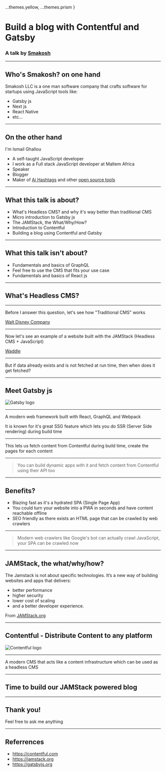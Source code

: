 
<Head>
  <title>Build a blog with Contentful and Gatsby</title>
  <meta name="twitter:card" content="summary_large_image" />
  <meta name="twitter:site" content="@smakosh" />
  <meta name="twitter:title" content="Build a blog with Contentful and Gatsby" />
  <meta name="twitter:description" content="A talk by Smakosh" />
  <meta name="twitter:image" content="https://2020.css-grids-talk.talks.smakosh.com/images/cover.png" />
</Head>

  ...themes.yellow,
  ...themes.prism
}

# Build a blog with Contentful and Gatsby

### A talk by [Smakosh](https://smakosh.com)

---

## Who's Smakosh? on one hand

Smakosh LLC is a one man software company that crafts software for startups using JavaScript tools like:

- Gatsby js
- Next js
- React Native
- etc...

---

## On the other hand

I'm Ismail Ghallou

- A self-taught JavaScript developer
- I work as a Full stack JavaScript developer at Maltem Africa
- Speaker
- Blogger
- Maker of [Ai Hashtags](https://ai-hashtags.com) and other [open source tools](https://github.com/smakosh)

---

## What this talk is about?

- What's Headless CMS? and why it's way better than traditional CMS
- Micro introduction to Gatsby js
- The JAMStack, the What/Why/How?
- Introduction to Contentful
- Building a blog using Contentful and Gatsby

---

## What this talk isn't about?

- Fundamentals and basics of GraphQL
- Feel free to use the CMS that fits your use case
- Fundamentals and basics of React js

---

## What's Headless CMS?

---

Before I answer this question, let's see how "Traditional CMS" works

[Walt Disney Company](https://thewaltdisneycompany.com/)

---

Now let's see an example of a website built with the JAMStack (Headless CMS + JavaScript)

[Waddle](https://www.waddle.com.au/)

---

But if data already exists and is not fetched at run time, then when does it get fetched?

---


## Meet Gatsby js

<Box>
  <img src={GatsbyLogo} alt="Gatsby logo" />
</Box>

---

A modern web framework built with React, GraphQL and Webpack

It is known for it's great SSG feature which lets you do SSR (Server Side rendering) during build time

---

This lets us fetch content from Contentful during build time, create the pages for each content

---

> You can build dynamic apps with it and fetch content from Contentful using their API too

---

## Benefits?

<Steps>

- Blazing fast as it's a hydrated SPA (Single Page App)
- You could turn your website into a PWA in seconds and have content reachable offline
- SEO friendly as there exists an HTML page that can be crawled by web crawlers

</Steps>

---

> Modern web crawlers like Google's bot can actually crawl JavaScript, your SPA can be crawled now

---

## JAMStack, the what/why/how?

The Jamstack is not about specific technologies. It’s a new way of building websites and apps that delivers:

- better performance
- higher security
- lower cost of scaling
- and a better developer experience.

From [JAMStack.org](https://jamstack.org)

---


## Contentful - Distribute Content to any platform

<Box>
  <img style={{width: 256}} src={ContentfulLogo} alt="Contentful logo" />
</Box>

---

A modern CMS that acts like a content infrastructure which can be used as a headless CMS

---

## Time to build our JAMStack powered blog

---

## Thank you!

Feel free to ask me anything

---

## Referrences

- https://contentful.com
- https://jamstack.org
- https://gatsbyjs.org
